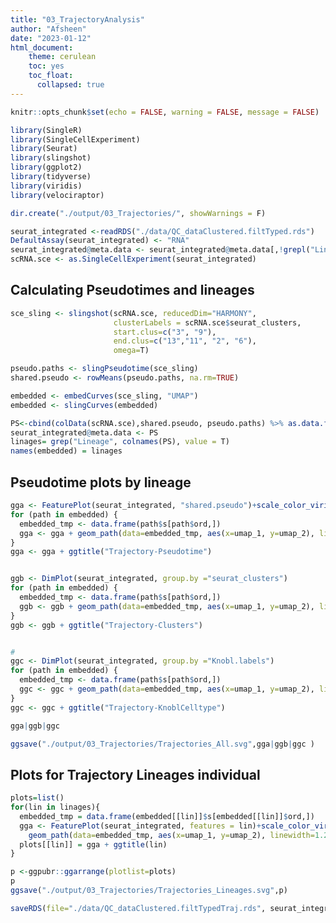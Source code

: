 ```yaml
---
title: "03_TrajectoryAnalysis"
author: "Afsheen"
date: "2023-01-12"
html_document:
    theme: cerulean
    toc: yes
    toc_float:
      collapsed: true
---
```

```r
knitr::opts_chunk$set(echo = FALSE, warning = FALSE, message = FALSE)
```

```r
library(SingleR)
library(SingleCellExperiment)
library(Seurat)
library(slingshot)
library(ggplot2)
library(tidyverse)
library(viridis)
library(velociraptor)

dir.create("./output/03_Trajectories/", showWarnings = F)
```

```r
seurat_integrated <-readRDS("./data/QC_dataClustered.filtTyped.rds")
DefaultAssay(seurat_integrated) <- "RNA"
seurat_integrated@meta.data <- seurat_integrated@meta.data[,!grepl("Lineage|pseudo",colnames(seurat_integrated@meta.data))] 
scRNA.sce <- as.SingleCellExperiment(seurat_integrated)
```

## Calculating Pseudotimes and lineages

```r
sce_sling <- slingshot(scRNA.sce, reducedDim="HARMONY",
                       clusterLabels = scRNA.sce$seurat_clusters, 
                       start.clus=c("3", "9"),
                       end.clus=c("13","11", "2", "6"),
                       omega=T)
```

```r
pseudo.paths <- slingPseudotime(sce_sling)
shared.pseudo <- rowMeans(pseudo.paths, na.rm=TRUE)

embedded <- embedCurves(sce_sling, "UMAP")
embedded <- slingCurves(embedded)

PS<-cbind(colData(scRNA.sce),shared.pseudo, pseudo.paths) %>% as.data.frame()
seurat_integrated@meta.data <- PS
linages= grep("Lineage", colnames(PS), value = T)
names(embedded) = linages
```

## Pseudotime plots by lineage 

```r
gga <- FeaturePlot(seurat_integrated, "shared.pseudo")+scale_color_viridis()
for (path in embedded) {
  embedded_tmp <- data.frame(path$s[path$ord,])
  gga <- gga + geom_path(data=embedded_tmp, aes(x=umap_1, y=umap_2), linewidth=1.2)
}
gga <- gga + ggtitle("Trajectory-Pseudotime")


ggb <- DimPlot(seurat_integrated, group.by ="seurat_clusters")
for (path in embedded) {
  embedded_tmp <- data.frame(path$s[path$ord,])
  ggb <- ggb + geom_path(data=embedded_tmp, aes(x=umap_1, y=umap_2), linewidth=1.2)
}
ggb <- ggb + ggtitle("Trajectory-Clusters")


# 
ggc <- DimPlot(seurat_integrated, group.by ="Knobl.labels")
for (path in embedded) {
  embedded_tmp <- data.frame(path$s[path$ord,])
  ggc <- ggc + geom_path(data=embedded_tmp, aes(x=umap_1, y=umap_2), linewidth=1.2)
}
ggc <- ggc + ggtitle("Trajectory-KnoblCelltype")

gga|ggb|ggc

ggsave("./output/03_Trajectories/Trajectories_All.svg",gga|ggb|ggc )

```

## Plots for Trajectory Lineages individual

```r
plots=list()
for(lin in linages){
  embedded_tmp = data.frame(embedded[[lin]]$s[embedded[[lin]]$ord,])
  gga <- FeaturePlot(seurat_integrated, features = lin)+scale_color_viridis()+ 
    geom_path(data=embedded_tmp, aes(x=umap_1, y=umap_2), linewidth=1.2)
  plots[[lin]] = gga + ggtitle(lin)
}

p <-ggpubr::ggarrange(plotlist=plots)
p
ggsave("./output/03_Trajectories/Trajectories_Lineages.svg",p)
```



```r
saveRDS(file="./data/QC_dataClustered.filtTypedTraj.rds", seurat_integrated)
```

